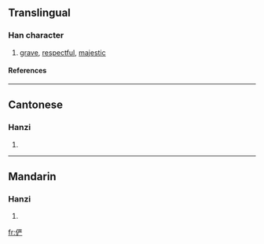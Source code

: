 {{see|儼}}

==Translingual==
===Han character===
{{Han char|rn=9|rad=人|as=07|sn=9|four=|canj=人一廿竹 (OMTH)}}
# [[grave]], [[respectful]], [[majestic]]
====References====
{{Han ref|kx=0106.041|hdz=10156.160|uh=4FE8|ud=20456}}
----
==Cantonese==
===Hanzi===
{{yue-hanzi|jyut=|y=yim5}}
# {{defn|Cantonese}}
----
==Mandarin==
===Hanzi===
{{cmn-hanzi|tra=儼|pin=[[yǎn]] (yan3)|wg=yen<sup>3</sup>}}
# {{defn|Mandarin}}

[[fr:俨]]